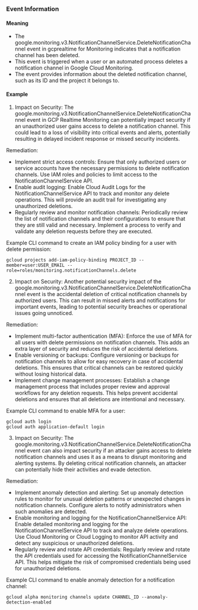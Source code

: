 
### Event Information

#### Meaning

- The google.monitoring.v3.NotificationChannelService.DeleteNotificationChannel event in gcprealtime for Monitoring indicates that a notification channel has been deleted.
- This event is triggered when a user or an automated process deletes a notification channel in Google Cloud Monitoring.
- The event provides information about the deleted notification channel, such as its ID and the project it belongs to.

#### Example

1. Impact on Security: The google.monitoring.v3.NotificationChannelService.DeleteNotificationChannel event in GCP Realtime Monitoring can potentially impact security if an unauthorized user gains access to delete a notification channel. This could lead to a loss of visibility into critical events and alerts, potentially resulting in delayed incident response or missed security incidents.

Remediation:
- Implement strict access controls: Ensure that only authorized users or service accounts have the necessary permissions to delete notification channels. Use IAM roles and policies to limit access to the NotificationChannelService API.
- Enable audit logging: Enable Cloud Audit Logs for the NotificationChannelService API to track and monitor any delete operations. This will provide an audit trail for investigating any unauthorized deletions.
- Regularly review and monitor notification channels: Periodically review the list of notification channels and their configurations to ensure that they are still valid and necessary. Implement a process to verify and validate any deletion requests before they are executed.

Example CLI command to create an IAM policy binding for a user with delete permission:
```
gcloud projects add-iam-policy-binding PROJECT_ID --member=user:USER_EMAIL --role=roles/monitoring.notificationChannels.delete
```

2. Impact on Security: Another potential security impact of the google.monitoring.v3.NotificationChannelService.DeleteNotificationChannel event is the accidental deletion of critical notification channels by authorized users. This can result in missed alerts and notifications for important events, leading to potential security breaches or operational issues going unnoticed.

Remediation:
- Implement multi-factor authentication (MFA): Enforce the use of MFA for all users with delete permissions on notification channels. This adds an extra layer of security and reduces the risk of accidental deletions.
- Enable versioning or backups: Configure versioning or backups for notification channels to allow for easy recovery in case of accidental deletions. This ensures that critical channels can be restored quickly without losing historical data.
- Implement change management processes: Establish a change management process that includes proper review and approval workflows for any deletion requests. This helps prevent accidental deletions and ensures that all deletions are intentional and necessary.

Example CLI command to enable MFA for a user:
```
gcloud auth login
gcloud auth application-default login
```

3. Impact on Security: The google.monitoring.v3.NotificationChannelService.DeleteNotificationChannel event can also impact security if an attacker gains access to delete notification channels and uses it as a means to disrupt monitoring and alerting systems. By deleting critical notification channels, an attacker can potentially hide their activities and evade detection.

Remediation:
- Implement anomaly detection and alerting: Set up anomaly detection rules to monitor for unusual deletion patterns or unexpected changes in notification channels. Configure alerts to notify administrators when such anomalies are detected.
- Enable monitoring and logging for the NotificationChannelService API: Enable detailed monitoring and logging for the NotificationChannelService API to track and analyze delete operations. Use Cloud Monitoring or Cloud Logging to monitor API activity and detect any suspicious or unauthorized deletions.
- Regularly review and rotate API credentials: Regularly review and rotate the API credentials used for accessing the NotificationChannelService API. This helps mitigate the risk of compromised credentials being used for unauthorized deletions.

Example CLI command to enable anomaly detection for a notification channel:
```
gcloud alpha monitoring channels update CHANNEL_ID --anomaly-detection-enabled
```


